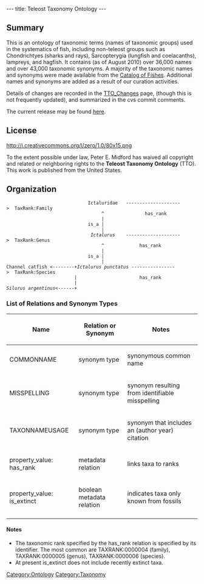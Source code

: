 ---
title: Teleost Taxonomy Ontology
---

==Summary==
This is an ontology of taxonomic terms (names of taxonomic groups) used in the systematics of fish, including non-teleost groups such as Chondrichtyes (sharks and rays), Sarcopterygia (lungfish and coelacanths), lampreys, and hagfish.  It contains (as of August 2010) over 36,000 names and over 43,000 taxonomic synonyms.  A majority of the taxonomic names and synonyms were made available from the [http://research.calacademy.org/redirect?url=http://researcharchive.calacademy.org/research/ichthyology/catalog/fishcatmain.asp Catalog of Fishes].  Additional names and synonyms are added as a result of our curation activities.

Details of changes are recorded in the [[TTO_Changes]] page, (though this is not frequently updated), and summarized in the cvs commit comments.  

The current release may be found [http://obo.cvs.sourceforge.net/viewvc/obo/obo/ontology/taxonomy/teleost_taxonomy.obo here].

==License==
<span class="plainlinks">[http://creativecommons.org/publicdomain/zero/1.0/ http://i.creativecommons.org/l/zero/1.0/80x15.png]</span>


To the extent possible under law, Peter E. Midford has waived all copyright and related or neighboring rights to the '''Teleost Taxonomy Ontology''' (TTO). This work is published from  the United States.

==Organization==



                               Ictaluridae   -------------------->  TaxRank:Family
                                    ^               has_rank
                                    |
                               is_a |
                                    |
                                ''Ictalurus''    -------------------->  TaxRank:Genus
                                    ^             has_rank
                                    |
                               is_a |
                                    |
 Channel catfish <--------+''Ictalurus punctatus'' ---------------->  TaxRank:Species
                          |                       has_rank
                          |
 ''Silurus argentinus''<------+

===List of Relations and Synonym Types===
{|border="1" cellpadding="3" cellspacing="3"
!Name
!Relation or Synonym
!Notes
|-
|COMMONNAME || synonym type || synonymous common name
|-
|MISSPELLING || synonym type || synonym resulting from identifiable misspelling
|-
|TAXONNAMEUSAGE || synonym type || synonym that includes an (author year) citation
|-
|property_value: has_rank || metadata relation || links taxa to ranks
|-
|property_value: is_extinct || boolean metadata relation || indicates taxa only known from fossils
|-
|}

====Notes====
* The taxonomic rank specified by the has_rank relation is specified by its identifier.  The most common are TAXRANK:0000004 (family), TAXRANK:0000005 (genus), TAXRANK:0000006 (species).
* At present is_extinct does not include recently extinct taxa.

[[Category:Ontology]]
[[Category:Taxonomy]]